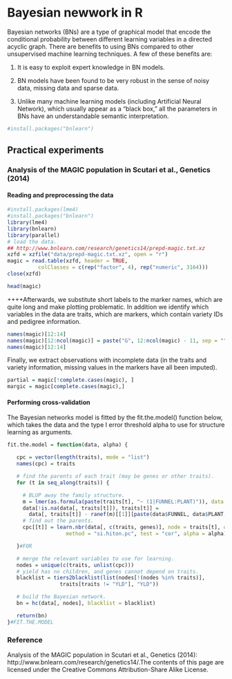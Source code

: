 # Bayesian newwork in R

Bayesian networks (BNs) are a type of graphical model that encode the conditional probability between different learning variables in a directed acyclic graph. There are benefits to using BNs compared to other unsupervised machine learning techniques. A few of these benefits are:

1. It is easy to exploit expert knowledge in BN models. 

2. BN models have been found to be very robust in the sense of noisy data, missing data and sparse data. 

3. Unlike many machine learning models (including Artificial Neural Network), which usually appear as a “black box,” all the parameters in BNs have an understandable semantic interpretation. 

```r
#install.packages("bnlearn")
```


## Practical experiments


### Analysis of the MAGIC population in Scutari et al., Genetics (2014)


#### Reading and preprocessing the data


```r
#install.packages(lme4)
#install.packages("bnlearn")
library(lme4)
library(bnlearn)
library(parallel)
# load the data.
## http://www.bnlearn.com/research/genetics14/prepd-magic.txt.xz
xzfd = xzfile("data/prepd-magic.txt.xz", open = "r")
magic = read.table(xzfd, header = TRUE,
          colClasses = c(rep("factor", 4), rep("numeric", 3164)))
close(xzfd)
```


```r
head(magic)
```
++++Afterwards, we substitute short labels to the marker names, which are quite long and make plotting problematic. In addition we identify which variables in the data are traits, which are markers, which contain variety IDs and pedigree information.

```r
names(magic)[12:14]
names(magic)[12:ncol(magic)] = paste("G", 12:ncol(magic) - 11, sep = "")
names(magic)[12:14]
```


Finally, we extract observations with incomplete data (in the traits and variety information, missing values in the markers have all been imputed).

```r
partial = magic[!complete.cases(magic), ]
margic = magic[complete.cases(magic),]
```

#### Performing cross-validation

The Bayesian networks model is fitted by the fit.the.model() function below, which takes the data and the type I error threshold alpha to use for structure learning as arguments.

```r
fit.the.model = function(data, alpha) {

   cpc = vector(length(traits), mode = "list")
   names(cpc) = traits

   # find the parents of each trait (may be genes or other traits).
   for (t in seq_along(traits)) {

     # BLUP away the family structure.
     m = lmer(as.formula(paste(traits[t], "~ (1|FUNNEL:PLANT)")), data = data)
     data[!is.na(data[, traits[t]]), traits[t]] =
       data[, traits[t]] - ranef(m)[[1]][paste(data$FUNNEL, data$PLANT, sep = ":"), 1]
     # find out the parents.
     cpc[[t]] = learn.nbr(data[, c(traits, genes)], node = traits[t], debug = FALSE,
                   method = "si.hiton.pc", test = "cor", alpha = alpha)

   }#FOR

   # merge the relevant variables to use for learning.
   nodes = unique(c(traits, unlist(cpc)))
   # yield has no children, and genes cannot depend on traits.
   blacklist = tiers2blacklist(list(nodes[!(nodes %in% traits)],
                 traits[traits != "YLD"], "YLD"))

   # build the Bayesian network.
   bn = hc(data[, nodes], blacklist = blacklist)

   return(bn)
}#FIT.THE.MODEL
```


### Reference

Analysis of the MAGIC population in Scutari et al., Genetics (2014): http://www.bnlearn.com/research/genetics14/.The contents of this page are licensed under the Creative Commons Attribution-Share Alike License. 



